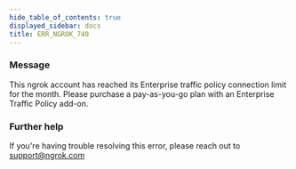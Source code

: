 ```yaml
---
hide_table_of_contents: true
displayed_sidebar: docs
title: ERR_NGROK_740
---
```


### Message

This ngrok account has reached its Enterprise traffic policy connection limit for the month. Please purchase a pay-as-you-go plan with an Enterprise Traffic Policy add-on.

<ErrorDetails />

### Further help

If you're having trouble resolving this error, please reach out to [support@ngrok.com](mailto:support@ngrok.com?subject=Help%20with%20ERR_NGROK_740)
